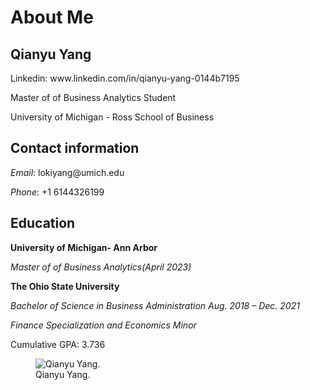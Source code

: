 # About Me

## Qianyu Yang  
Linkedin: www.linkedin.com/in/qianyu-yang-0144b7195

Master of of Business Analytics Student 

University of Michigan - Ross School of Business

## Contact information
*Email*: lokiyang@umich.edu

*Phone*: +1 6144326199

## Education 
**University of Michigan- Ann Arbor**

*Master of of Business Analytics(April 2023)*

**The Ohio State University**

*Bachelor of Science in Business Administration           Aug. 2018 – Dec. 2021*

*Finance Specialization and Economics Minor*

Cumulative GPA: 3.736

![Qianyu Yang.](C:\Umich\Qianyu_photo.jpg)
